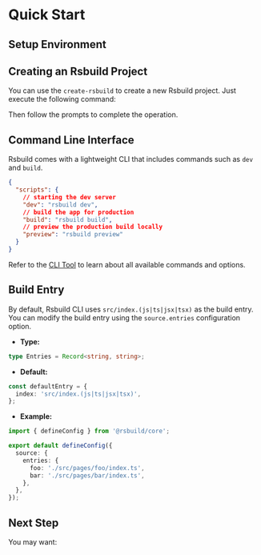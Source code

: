 # Quick Start

## Setup Environment


<NodeVersion />

## Creating an Rsbuild Project

You can use the `create-rsbuild` to create a new Rsbuild project. Just execute the following command:


<PackageManagerTabs command="create rsbuild@latest" />

Then follow the prompts to complete the operation.

## Command Line Interface

Rsbuild comes with a lightweight CLI that includes commands such as `dev` and `build`.

```json
{
  "scripts": {
    // starting the dev server
    "dev": "rsbuild dev",
    // build the app for production
    "build": "rsbuild build",
    // preview the production build locally
    "preview": "rsbuild preview"
  }
}
```

Refer to the [CLI Tool](/guide/basic/cli) to learn about all available commands and options.

## Build Entry

By default, Rsbuild CLI uses `src/index.(js|ts|jsx|tsx)` as the build entry. You can modify the build entry using the `source.entries` configuration option.

- **Type:**

```ts
type Entries = Record<string, string>;
```

- **Default:**

```ts
const defaultEntry = {
  index: 'src/index.(js|ts|jsx|tsx)',
};
```

- **Example:**

```ts title="rsbuild.config.ts"
import { defineConfig } from '@rsbuild/core';

export default defineConfig({
  source: {
    entries: {
      foo: './src/pages/foo/index.ts',
      bar: './src/pages/bar/index.ts',
    },
  },
});
```

## Next Step

You may want:


<NextSteps>
  <Step
    href="/guide/start/features.html"
    title="All Features"
    description="Learn all features of Rsbuild"
  />
  <Step
    href="/guide/basic/config.html"
    title="Config"
    description="Learn how to configure Rsbuild"
  />
  <Step
    href="/guide/start/glossary.html"
    title="Glossary"
    description="Learn about Rsbuild related concepts"
  />
</NextSteps>
